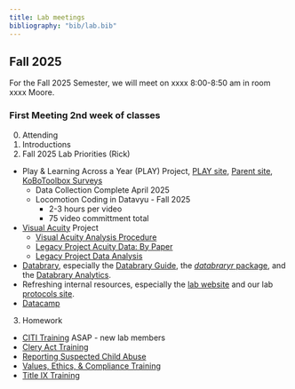 ```yaml
---
title: Lab meetings
bibliography: "bib/lab.bib"
---
```


## Fall 2025

For the Fall 2025 Semester, we will meet on xxxx 8:00-8:50 am in room xxxx Moore.

### First Meeting 2nd week of classes

0. Attending
1. Introductions
2. Fall 2025 Lab Priorities (Rick)
  - Play & Learning Across a Year (PLAY) Project, [PLAY site](https://play-project.org), [Parent site](https://anhourinthelife.org), [KoBoToolbox Surveys](https://PLAY-behaviorome.github.io/KoBoToolbox/)
    - Data Collection Complete April 2025
    - Locomotion Coding in Datavyu - Fall 2025
      - 2-3 hours per video
      - 75 video committment total
  - [Visual Acuity](https://gilmore-lab.github.io/visual-acuity/) Project
    - [Visual Acuity Analysis Procedure](https://docs.google.com/document/d/1jdoIzE1cLHphA9y89jyhK20lTXJ2WCu4fBIATH25EeY/edit?tab=t.0)
    - [Legacy Project Acuity Data: By Paper](https://docs.google.com/spreadsheets/d/1UFZkbh9oU4JHpYsrkDQcNmDyqD4J-qB74dhyMzIkqKs/edit?gid=432255138#gid=432255138)
    - [Legacy Project Data Analysis](https://docs.google.com/spreadsheets/d/1XnGweqEAiTlU8mhvWqtCCMNm9l5txdR0YpQsuMxvgio/edit?gid=998401983#gid=998401983)
  - [Databrary](https://databrary.org), especially the [Databrary Guide](https://databrary.github.io/guide), the [*databraryr* package](https://databrary.github.io/databraryr), and the [Databrary Analytics](https://databrary.github.io/analytics).
  - Refreshing internal resources, especially the [lab website](https://gilmore-lab.github.io) and our lab [protocols site](https://gilmore-lab.github.io/protocols).
  - [Datacamp](https://www.datacamp.com/) 

3. Homework
  - [CITI Training](https://gilmore-lab.github.io/protocols/training.html#citi-training) ASAP - new lab members
  - [Clery Act Training](https://gilmore-lab.github.io/protocols/training.html#clery-act-training) 
  - [Reporting Suspected Child Abuse](https://gilmore-lab.github.io/protocols/training.html#reporting-suspected-child-abuse)
  - [Values, Ethics, & Compliance Training](https://gilmore-lab.github.io/protocols/training.html#values-ethics-and-compliance-training) 
  - [Title IX Training](https://gilmore-lab.github.io/protocols/training.html#understanding-title-ix-at-penn-state) 